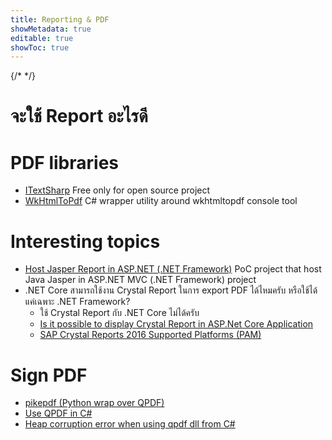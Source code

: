 ```yaml
---
title: Reporting & PDF
showMetadata: true
editable: true
showToc: true
---
```


 {/*
 <FeatureAsColumnComparisonTable data={reportData()} />
 */}

# จะใช้ Report อะไรดี


# PDF libraries

- [ITextSharp](https://github.com/itext/itextsharp) Free only for open source project
- [WkHtmlToPdf](https://github.com/codaxy/wkhtmltopdf) C# wrapper utility around wkhtmltopdf console tool

# Interesting topics

- [Host Jasper Report in ASP.NET (.NET Framework)](https://github.com/codesanook/Codesanook.Examples/blob/master/Codesanook.Examples.AspNetMvc/Controllers/ReportController.cs) PoC project that host Java Jasper in ASP.NET MVC (.NET Framework) project
- .NET Core สามารถใช้งาน Crystal Report ในการ export PDF ได้ไหมครับ หรือใช้ได้แค่เฉพาะ .NET Framework?
  - ใช้ Crystal Report กับ .NET Core ไม่ได้ครับ
  - [Is it possible to display Crystal Report in ASP.Net Core Application](https://forums.asp.net/post/6236009.aspx)
  - [SAP Crystal Reports 2016 Supported Platforms (PAM)](https://www.sap.com/documents/2016/04/3050374d-6a7c-0010-82c7-eda71af511fa.html)

# Sign PDF
- [pikepdf (Python wrap over QPDF)](https://github.com/pikepdf/pikepdf)
- [Use QPDF in C#](https://stackoverflow.com/a/50279286/1872200)
- [Heap corruption error when using qpdf dll from C#](https://github.com/qpdf/qpdf/issues/208)

